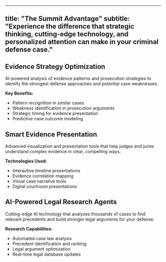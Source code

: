 
---
title: "The Summit Advantage"
subtitle: "Experience the difference that strategic thinking, cutting-edge technology, and personalized attention can make in your criminal defense case."
---

## Evidence Strategy Optimization

AI-powered analysis of evidence patterns and prosecution strategies to identify the strongest defense approaches and potential case weaknesses.

**Key Benefits:**
- Pattern recognition in similar cases
- Weakness identification in prosecution arguments
- Strategic timing for evidence presentation
- Predictive case outcome modeling

## Smart Evidence Presentation

Advanced visualization and presentation tools that help judges and juries understand complex evidence in clear, compelling ways.

**Technologies Used:**
- Interactive timeline presentations
- Evidence correlation mapping
- Visual case narrative tools
- Digital courtroom presentations

## AI-Powered Legal Research Agents

Cutting-edge AI technology that analyzes thousands of cases to find relevant precedents and build stronger legal arguments for your defense.

**Research Capabilities:**
- Automated case law analysis
- Precedent identification and ranking
- Legal argument optimization
- Real-time legal database updates
